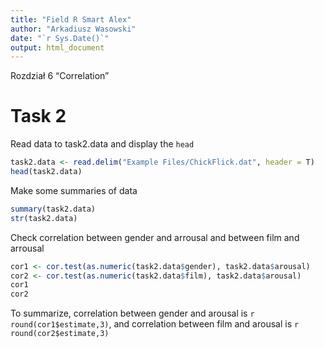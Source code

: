 ```yaml
---
title: "Field R Smart Alex"
author: "Arkadiusz Wasowski"
date: "`r Sys.Date()`"
output: html_document
---
```


Rozdział 6 "Correlation"

# Task 2

Read data to task2.data and display the `head`

```r
task2.data <- read.delim("Example Files/ChickFlick.dat", header = T)
head(task2.data)
```

Make some summaries of data

```r
summary(task2.data)
str(task2.data)
```

Check correlation between gender and arrousal and between film and arrousal
```r
cor1 <- cor.test(as.numeric(task2.data$gender), task2.data$arousal)
cor2 <- cor.test(as.numeric(task2.data$film), task2.data$arousal)
cor1
cor2
```

To summarize, correlation between gender and arousal is `r round(cor1$estimate,3)`, and correlation between film and arousal is `r round(cor2$estimate,3)`
